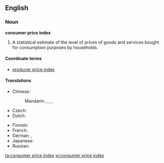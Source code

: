 ==English==
{{wikipedia}}

===Noun===
'''consumer price index'''

# {{economics}} A statistical estimate of the level of prices of goods and services bought for consumption purposes by households.

====Coordinate terms====
* {{sense|statistical estimate}} [[producer price index]]

====Translations====
{{trans-top|statistical estimate of the level of prices}}
* Chinese:
*: Mandarin: {{t|zh|消費者物價指數|sc=Hani}}, {{t|zh|消费者物价指数|tr=xiāofèizhě wùjià zhǐshù|sc=Hani}}, {{t|zh|消費價格指數|sc=Hani}}, {{t|zh|消费价格指数|tr=xiāofèi jiàgé zhǐshù|sc=Hani}}
* Czech: {{t-|cs|index spotřebitelských cen|m}}
* Dutch: {{t|nl|consumentenprijsindex|m}}
{{trans-mid}}
* Finnish: {{t|fi|kuluttajahintaindeksi}}
* French: {{t|fr|indice des prix à la consommation|m}}
* German: {{t|de|Lebenshaltungskostenindex|m}},  {{t|de|Verbraucherpreisindex|m}}
* Japanese: {{t|ja|消費者物価指数|tr=しょうひしゃぶっかしすう, shiyōhisha bukka shisū|sc=Jpan}}
* Russian: {{t|ru|индекс потребительских цен|m|tr=índeks potrebítel'skix cen|sc=Cyrl}}
{{trans-bottom}}

[[ta:consumer price index]]
[[vi:consumer price index]]